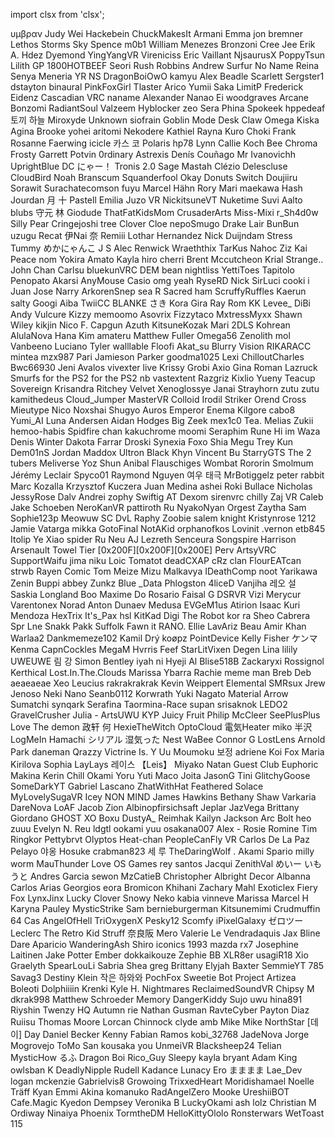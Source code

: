 ﻿import clsx from 'clsx';


<!-- Reminder that not only HTML chars have to be escaped, MDX chars also need to be (such as a space followed by an underscore). -->
<Patronelt k="0" ias="1" sp="0" >υμβραν</Patronelt> <Patronelt k="0" ias="0" sp="0" >Judy Wei</Patronelt> <Patronelt k="0" ias="1" sp="0" >Hackebein </Patronelt> <Patronelt k="0" ias="1" sp="0" >ChuckMakesIt</Patronelt> <Patronelt k="0" ias="1" sp="0" >Armani</Patronelt> 
<Patronelt k="0" ias="1" sp="0" >Emma</Patronelt> <Patronelt k="0" ias="1" sp="0" >jon bremner</Patronelt> <Patronelt k="0" ias="0" sp="0" >Lethos Storms</Patronelt> <Patronelt k="0" ias="1" sp="0" >Sky Spence</Patronelt> <Patronelt k="0" ias="0" sp="0" >m0b1</Patronelt> 
<Patronelt k="0" ias="1" sp="0" >William Menezes Bronzoni</Patronelt> <Patronelt k="0" ias="0" sp="0" >Cree Jee</Patronelt> <Patronelt k="0" ias="1" sp="0" >Erik A&#0046; Hdez</Patronelt> <Patronelt k="0" ias="1" sp="0" >Dyemond</Patronelt> <Patronelt k="0" ias="1" sp="0" >YingYangVR</Patronelt> 
<Patronelt k="0" ias="1" sp="0" >Vireniciss </Patronelt> <Patronelt k="0" ias="1" sp="0" >Eric Vaillant</Patronelt> <Patronelt k="0" ias="1" sp="0" >NjsaurusX </Patronelt> <Patronelt k="0" ias="1" sp="0" >PoppyTsun</Patronelt> <Patronelt k="0" ias="1" sp="0" >Lilith GP</Patronelt> 
<Patronelt k="0" ias="0" sp="0" >1800HOTBEEF</Patronelt> <Patronelt k="0" ias="1" sp="0" >Seori </Patronelt> <Patronelt k="0" ias="1" sp="0" >Rush Robbins</Patronelt> <Patronelt k="0" ias="1" sp="0" >Andrew</Patronelt> <Patronelt k="0" ias="1" sp="0" >Surfur</Patronelt> 
<Patronelt k="0" ias="1" sp="0" >No Name</Patronelt> <Patronelt k="0" ias="1" sp="0" >Reina</Patronelt> <Patronelt k="0" ias="1" sp="0" >Senya</Patronelt> <Patronelt k="0" ias="1" sp="0" >Meneria</Patronelt> <Patronelt k="0" ias="1" sp="0" >YR NS</Patronelt> 
<Patronelt k="0" ias="1" sp="0" >DragonBoiOwO</Patronelt> <Patronelt k="0" ias="1" sp="0" >kamyu</Patronelt> <Patronelt k="0" ias="1" sp="0" >Alex Beadle</Patronelt> <Patronelt k="0" ias="1" sp="0" >Scarlett</Patronelt> <Patronelt k="0" ias="1" sp="0" >Sergster1</Patronelt> 
<Patronelt k="0" ias="1" sp="0" >dstayton </Patronelt> <Patronelt k="0" ias="1" sp="0" >binaural</Patronelt> <Patronelt k="0" ias="1" sp="0" >PinkFoxGirl</Patronelt> <Patronelt k="0" ias="1" sp="0" >Tlaster </Patronelt> <Patronelt k="0" ias="1" sp="0" >Arico</Patronelt> 
<Patronelt k="0" ias="1" sp="0" >Yumii Saka</Patronelt> <Patronelt k="0" ias="1" sp="0" >LimitP </Patronelt> <Patronelt k="0" ias="1" sp="0" >Frederick</Patronelt> <Patronelt k="0" ias="1" sp="0" >Eidenz</Patronelt> <Patronelt k="0" ias="1" sp="0" >Cascadian</Patronelt> 
<Patronelt k="0" ias="1" sp="0" >VRC naname</Patronelt> <Patronelt k="0" ias="1" sp="0" >Alexander </Patronelt> <Patronelt k="0" ias="0" sp="0" >Nanao Ei</Patronelt> <Patronelt k="0" ias="1" sp="0" >woodgraves</Patronelt> <Patronelt k="0" ias="1" sp="0" >Arcane</Patronelt> 
<Patronelt k="0" ias="1" sp="0" >Bonzomi</Patronelt> <Patronelt k="0" ias="1" sp="0" >RadiantSoul </Patronelt> <Patronelt k="0" ias="0" sp="0" >Valzeem</Patronelt> <Patronelt k="0" ias="1" sp="0" >Hyblocker</Patronelt> <Patronelt k="0" ias="1" sp="0" >zeo </Patronelt> 
<Patronelt k="0" ias="1" sp="0" >Sera Phina</Patronelt> <Patronelt k="0" ias="1" sp="0" >Spokeek</Patronelt> <Patronelt k="0" ias="1" sp="0" >hppedeaf</Patronelt> <Patronelt k="0" ias="1" sp="0" >토끼 하늘</Patronelt> <Patronelt k="0" ias="1" sp="0" >Miroxyde </Patronelt> 
<Patronelt k="0" ias="1" sp="0" >Unknown</Patronelt> <Patronelt k="0" ias="1" sp="0" >siofrain</Patronelt> <Patronelt k="0" ias="1" sp="0" >Goblin Mode</Patronelt> <Patronelt k="0" ias="1" sp="0" >Desk Claw</Patronelt> <Patronelt k="0" ias="1" sp="0" >Omega</Patronelt> 
<Patronelt k="0" ias="1" sp="0" >Kiska Agina</Patronelt> <Patronelt k="0" ias="1" sp="0" >Brooke</Patronelt> <Patronelt k="0" ias="1" sp="0" >yohei aritomi</Patronelt> <Patronelt k="0" ias="1" sp="0" >Nekodere </Patronelt> <Patronelt k="0" ias="1" sp="0" >Kathiel Rayna</Patronelt> 
<Patronelt k="0" ias="1" sp="0" >Kuro</Patronelt> <Patronelt k="0" ias="1" sp="0" >Choki</Patronelt> <Patronelt k="0" ias="0" sp="0" >Frank</Patronelt> <Patronelt k="0" ias="1" sp="0" >Rosanne Faerwing</Patronelt> <Patronelt k="0" ias="1" sp="0" >icicle </Patronelt> 
<Patronelt k="0" ias="1" sp="0" >카스 코</Patronelt> <Patronelt k="0" ias="0" sp="0" >Polaris</Patronelt> <Patronelt k="0" ias="1" sp="0" >hp78</Patronelt> <Patronelt k="0" ias="1" sp="0" >Lynn</Patronelt> <Patronelt k="0" ias="1" sp="0" >Callie Koch</Patronelt> 
<Patronelt k="0" ias="1" sp="0" >Bee</Patronelt> <Patronelt k="0" ias="1" sp="0" >Chroma</Patronelt> <Patronelt k="0" ias="1" sp="0" >Frosty</Patronelt> <Patronelt k="0" ias="1" sp="0" >Garrett Potvin</Patronelt> <Patronelt k="0" ias="1" sp="0" >0rdinary</Patronelt> 
<Patronelt k="0" ias="1" sp="0" >Astrexis</Patronelt> <Patronelt k="0" ias="1" sp="0" >Denís Couñago</Patronelt> <Patronelt k="0" ias="1" sp="0" >Mr Ivanovichh</Patronelt> <Patronelt k="0" ias="1" sp="0" >UprightBlue </Patronelt> <Patronelt k="0" ias="1" sp="0" >DC</Patronelt> 
<Patronelt k="0" ias="1" sp="0" >にゃー！</Patronelt> <Patronelt k="0" ias="1" sp="0" >Tronis 2&#0046;0</Patronelt> <Patronelt k="0" ias="1" sp="0" >Sage Mastah</Patronelt> <Patronelt k="0" ias="1" sp="0" >Clézio Delescluse</Patronelt> <Patronelt k="0" ias="1" sp="0" >CloudBird</Patronelt> 
<Patronelt k="0" ias="1" sp="0" >Noah Branscum</Patronelt> <Patronelt k="0" ias="1" sp="0" >Squanderfool</Patronelt> <Patronelt k="0" ias="1" sp="0" >Okay Donuts</Patronelt> <Patronelt k="0" ias="1" sp="0" >Switch</Patronelt> <Patronelt k="0" ias="1" sp="0" >Doujiiru</Patronelt> 
<Patronelt k="0" ias="1" sp="0" >Sorawit Surachatecomson</Patronelt> <Patronelt k="0" ias="1" sp="0" >fuyu</Patronelt> <Patronelt k="0" ias="1" sp="0" >Marcel Hähn</Patronelt> <Patronelt k="0" ias="1" sp="0" >Rory</Patronelt> <Patronelt k="0" ias="1" sp="0" >Mari</Patronelt> 
<Patronelt k="0" ias="1" sp="0" >maekawa</Patronelt> <Patronelt k="0" ias="1" sp="0" >Hash Jourdan</Patronelt> <Patronelt k="0" ias="1" sp="0" >月 十</Patronelt> <Patronelt k="0" ias="1" sp="0" >Pastell Emilia</Patronelt> <Patronelt k="0" ias="1" sp="0" >Juzo VR</Patronelt> 
<Patronelt k="0" ias="1" sp="0" >NickitsuneVT</Patronelt> <Patronelt k="0" ias="1" sp="0" >Nuketime</Patronelt> <Patronelt k="0" ias="1" sp="0" >Suvi Aalto</Patronelt> <Patronelt k="0" ias="1" sp="0" >blubs</Patronelt> <Patronelt k="0" ias="1" sp="0" >守元 林</Patronelt> 
<Patronelt k="0" ias="1" sp="0" >Giodude </Patronelt> <Patronelt k="0" ias="1" sp="0" >ThatFatKidsMom</Patronelt> <Patronelt k="0" ias="1" sp="0" >CrusaderArts</Patronelt> <Patronelt k="0" ias="1" sp="0" >Miss&#0045;Mixi </Patronelt> <Patronelt k="0" ias="0" sp="0" >r&#0095;Sh4d0w</Patronelt> 
<Patronelt k="0" ias="1" sp="0" >Silly Pear</Patronelt> <Patronelt k="0" ias="1" sp="0" >Cringejoshi</Patronelt> <Patronelt k="0" ias="1" sp="0" >tree</Patronelt> <Patronelt k="0" ias="1" sp="0" >Clover Cloe</Patronelt> <Patronelt k="0" ias="1" sp="0" >nepoSmugo </Patronelt> 
<Patronelt k="0" ias="1" sp="0" >Drake Lair</Patronelt> <Patronelt k="0" ias="1" sp="0" >BunBun</Patronelt> <Patronelt k="0" ias="1" sp="0" >uzugu </Patronelt> <Patronelt k="0" ias="1" sp="0" >Recat</Patronelt> <Patronelt k="0" ias="1" sp="0" >伊Nai 奈</Patronelt> 
<Patronelt k="0" ias="1" sp="0" >Remiii</Patronelt> <Patronelt k="0" ias="1" sp="0" >Lothar Hernandez</Patronelt> <Patronelt k="0" ias="1" sp="0" >Nick Duijndam</Patronelt> <Patronelt k="0" ias="1" sp="0" >Stress</Patronelt> <Patronelt k="0" ias="1" sp="0" >Tummy</Patronelt> 
<Patronelt k="0" ias="1" sp="0" >めかにゃんこ</Patronelt> <Patronelt k="0" ias="1" sp="0" >J S</Patronelt> <Patronelt k="0" ias="1" sp="0" >Alec Renwick</Patronelt> <Patronelt k="0" ias="1" sp="0" >Wraeththix</Patronelt> <Patronelt k="0" ias="1" sp="0" >TarKus</Patronelt> 
<Patronelt k="0" ias="1" sp="0" >Nahoc </Patronelt> <Patronelt k="0" ias="1" sp="0" >Ziz</Patronelt> <Patronelt k="0" ias="1" sp="0" >Kai Peace</Patronelt> <Patronelt k="0" ias="1" sp="0" >nom </Patronelt> <Patronelt k="0" ias="1" sp="0" >Yokira Amato</Patronelt> 
<Patronelt k="0" ias="1" sp="0" >Kayla</Patronelt> <Patronelt k="0" ias="0" sp="0" >hiro</Patronelt> <Patronelt k="0" ias="1" sp="0" >cherri</Patronelt> <Patronelt k="0" ias="0" sp="0" >Brent Mccutcheon</Patronelt> <Patronelt k="0" ias="1" sp="0" >Krial</Patronelt> 
<Patronelt k="0" ias="1" sp="0" >Strange&#0046;&#0046;</Patronelt> <Patronelt k="0" ias="1" sp="0" >John Chan</Patronelt> <Patronelt k="0" ias="0" sp="0" >Carlsu</Patronelt> <Patronelt k="0" ias="1" sp="0" >bluekunVRC</Patronelt> <Patronelt k="0" ias="1" sp="0" >DEM bean</Patronelt> 
<Patronelt k="0" ias="1" sp="0" >nightliss</Patronelt> <Patronelt k="0" ias="1" sp="0" >YettiToes</Patronelt> <Patronelt k="0" ias="1" sp="0" >Tapitolo Penopato</Patronelt> <Patronelt k="0" ias="1" sp="0" >Akarsi</Patronelt> <Patronelt k="0" ias="1" sp="0" >AnyMouse </Patronelt> 
<Patronelt k="0" ias="1" sp="0" >Casio</Patronelt> <Patronelt k="0" ias="1" sp="0" >omg yeah</Patronelt> <Patronelt k="0" ias="1" sp="0" >RyseRD</Patronelt> <Patronelt k="0" ias="1" sp="0" >Nick </Patronelt> <Patronelt k="0" ias="0" sp="0" >SirLuci</Patronelt> 
<Patronelt k="0" ias="0" sp="0" >cooki i</Patronelt> <Patronelt k="0" ias="0" sp="0" >Juan Jose</Patronelt> <Patronelt k="0" ias="1" sp="0" >Narry</Patronelt> <Patronelt k="0" ias="1" sp="0" >ArkorenSnep</Patronelt> <Patronelt k="0" ias="1" sp="0" >sea R</Patronelt> 
<Patronelt k="0" ias="0" sp="0" >Sacred</Patronelt> <Patronelt k="0" ias="0" sp="0" >ham </Patronelt> <Patronelt k="0" ias="1" sp="0" >ScruffyRuffles</Patronelt> <Patronelt k="0" ias="1" sp="0" >Kaerun</Patronelt> <Patronelt k="0" ias="0" sp="0" >salty</Patronelt> 
<Patronelt k="0" ias="1" sp="0" >Googi</Patronelt> <Patronelt k="0" ias="1" sp="0" >Aiba</Patronelt> <Patronelt k="0" ias="1" sp="0" >TwiiCC</Patronelt> <Patronelt k="0" ias="0" sp="0" >BLANKE</Patronelt> <Patronelt k="0" ias="1" sp="0" >さき</Patronelt> 
<Patronelt k="0" ias="1" sp="0" >Kora Gira</Patronelt> <Patronelt k="0" ias="1" sp="0" >Ray Rom</Patronelt> <Patronelt k="0" ias="1" sp="0" >KK</Patronelt> <Patronelt k="0" ias="1" sp="0" >Levee&#0095;</Patronelt> <Patronelt k="0" ias="0" sp="0" >DiBi</Patronelt> 
<Patronelt k="0" ias="1" sp="0" >Andy </Patronelt> <Patronelt k="0" ias="0" sp="0" >Vulcure</Patronelt> <Patronelt k="0" ias="0" sp="0" >Kizzy </Patronelt> <Patronelt k="0" ias="0" sp="0" >memoomo</Patronelt> <Patronelt k="0" ias="1" sp="0" >Asovrix</Patronelt> 
<Patronelt k="0" ias="0" sp="0" >Fizzytaco</Patronelt> <Patronelt k="0" ias="1" sp="0" >MxtressMyxx</Patronelt> <Patronelt k="0" ias="1" sp="0" >Shawn Wiley</Patronelt> <Patronelt k="0" ias="0" sp="0" >kikjin</Patronelt> <Patronelt k="0" ias="1" sp="0" >Nico F&#0046;</Patronelt> 
<Patronelt k="0" ias="1" sp="0" >Capgun </Patronelt> <Patronelt k="0" ias="1" sp="0" >Azuth </Patronelt> <Patronelt k="0" ias="1" sp="0" >KitsuneKozak</Patronelt> <Patronelt k="0" ias="1" sp="0" >Mari</Patronelt> <Patronelt k="0" ias="1" sp="0" >2DLS </Patronelt> 
<Patronelt k="0" ias="0" sp="0" >Kohrean </Patronelt> <Patronelt k="0" ias="1" sp="0" >AlulaNova</Patronelt> <Patronelt k="0" ias="1" sp="0" >Hana Kim</Patronelt> <Patronelt k="0" ias="0" sp="0" >amateru</Patronelt> <Patronelt k="0" ias="1" sp="0" >Matthew Fuller</Patronelt> 
<Patronelt k="0" ias="1" sp="0" >Omega56 </Patronelt> <Patronelt k="0" ias="0" sp="0" >Zenolith</Patronelt> <Patronelt k="0" ias="1" sp="0" >mol </Patronelt> <Patronelt k="0" ias="1" sp="0" >Vanbeeno</Patronelt> <Patronelt k="0" ias="1" sp="0" >Luciano Tyler</Patronelt> 
<Patronelt k="0" ias="0" sp="0" >walllable </Patronelt> <Patronelt k="0" ias="1" sp="0" >Floofi</Patronelt> <Patronelt k="0" ias="1" sp="0" >Akat&#0095;su</Patronelt> <Patronelt k="0" ias="0" sp="0" >Blurry Vision</Patronelt> <Patronelt k="0" ias="1" sp="0" >RIKARACC</Patronelt> 
<Patronelt k="0" ias="0" sp="0" >mintea</Patronelt> <Patronelt k="0" ias="1" sp="0" >mzx987</Patronelt> <Patronelt k="0" ias="1" sp="0" >Pari</Patronelt> <Patronelt k="0" ias="1" sp="0" >Jamieson Parker</Patronelt> <Patronelt k="0" ias="0" sp="0" >goodma1025</Patronelt> 
<Patronelt k="0" ias="0" sp="0" >Lexi</Patronelt> <Patronelt k="0" ias="1" sp="0" >ChilloutCharles</Patronelt> <Patronelt k="0" ias="0" sp="0" >Bwc66930 </Patronelt> <Patronelt k="0" ias="1" sp="0" >Jeni Avalos</Patronelt> <Patronelt k="0" ias="1" sp="0" >vivexter live</Patronelt> 
<Patronelt k="0" ias="1" sp="0" >Krissy</Patronelt> <Patronelt k="0" ias="1" sp="0" >Grobi</Patronelt> <Patronelt k="0" ias="1" sp="0" >Axio</Patronelt> <Patronelt k="0" ias="1" sp="0" >Gina Roman</Patronelt> <Patronelt k="0" ias="1" sp="0" >Lazruck</Patronelt> 
<Patronelt k="0" ias="1" sp="0" >Smurfs for the PS2 for the PS2</Patronelt> <Patronelt k="0" ias="1" sp="0" >nb</Patronelt> <Patronelt k="0" ias="1" sp="0" >vastextent</Patronelt> <Patronelt k="0" ias="1" sp="0" >Razgriz</Patronelt> <Patronelt k="0" ias="1" sp="0" >Kixlio Yueny</Patronelt> 
<Patronelt k="0" ias="0" sp="0" >Teacup Sovereign</Patronelt> <Patronelt k="0" ias="1" sp="0" >Krisandra Ritchey</Patronelt> <Patronelt k="0" ias="1" sp="0" >Velvet</Patronelt> <Patronelt k="0" ias="1" sp="0" >Xenoglossye</Patronelt> <Patronelt k="0" ias="0" sp="0" >Janai Strayhorn</Patronelt> 
<Patronelt k="0" ias="1" sp="0" >zutu zutu</Patronelt> <Patronelt k="0" ias="1" sp="0" >kamithedeus</Patronelt> <Patronelt k="0" ias="1" sp="0" >Cloud&#0095;Jumper</Patronelt> <Patronelt k="0" ias="0" sp="0" >MasterVR</Patronelt> <Patronelt k="0" ias="1" sp="0" >Colloid</Patronelt> 
<Patronelt k="0" ias="1" sp="0" >Irodil Striker</Patronelt> <Patronelt k="0" ias="1" sp="0" >Orend Cross</Patronelt> <Patronelt k="0" ias="1" sp="0" >Mieutype Nico</Patronelt> <Patronelt k="0" ias="1" sp="0" >Noxshai</Patronelt> <Patronelt k="0" ias="0" sp="0" >Shugyo</Patronelt> 
<Patronelt k="0" ias="0" sp="0" >Auros </Patronelt> <Patronelt k="0" ias="0" sp="0" >Emperor Enema</Patronelt> <Patronelt k="0" ias="1" sp="0" >Kilgore</Patronelt> <Patronelt k="0" ias="1" sp="0" >cabo8</Patronelt> <Patronelt k="0" ias="1" sp="0" >Yumi&#0095;AI</Patronelt> 
<Patronelt k="0" ias="0" sp="0" >Luna Andersen</Patronelt> <Patronelt k="0" ias="1" sp="0" >Aidan Hodges</Patronelt> <Patronelt k="0" ias="0" sp="0" >Big Zeek</Patronelt> <Patronelt k="0" ias="1" sp="0" >mex1c0</Patronelt> <Patronelt k="0" ias="1" sp="0" >Tea&#0046;</Patronelt> 
<Patronelt k="0" ias="1" sp="0" >Melias</Patronelt> <Patronelt k="0" ias="1" sp="0" >Zukii</Patronelt> <Patronelt k="0" ias="0" sp="0" >hemoo&#0045;habis</Patronelt> <Patronelt k="0" ias="1" sp="0" >Spidfire chan</Patronelt> <Patronelt k="0" ias="1" sp="0" >kakuchrome </Patronelt> 
<Patronelt k="0" ias="1" sp="0" >moomi</Patronelt> <Patronelt k="0" ias="1" sp="0" >Seraphim Rune</Patronelt> <Patronelt k="0" ias="1" sp="0" >Hi im Waza</Patronelt> <Patronelt k="0" ias="0" sp="0" >Denis Winter</Patronelt> <Patronelt k="0" ias="1" sp="0" >Dakota Farrar</Patronelt> 
<Patronelt k="0" ias="0" sp="0" >Droski</Patronelt> <Patronelt k="0" ias="1" sp="0" >Synexia Foxo</Patronelt> <Patronelt k="0" ias="0" sp="0" >Shia</Patronelt> <Patronelt k="0" ias="1" sp="0" >Megu</Patronelt> <Patronelt k="0" ias="0" sp="0" >Trey Kun</Patronelt> 
<Patronelt k="0" ias="0" sp="0" >Dem01nS</Patronelt> <Patronelt k="0" ias="1" sp="0" >Jordan Maddox</Patronelt> <Patronelt k="0" ias="0" sp="0" >Ultron Black</Patronelt> <Patronelt k="0" ias="1" sp="0" >Khyn</Patronelt> <Patronelt k="0" ias="1" sp="0" >Vincent Bu</Patronelt> 
<Patronelt k="0" ias="1" sp="0" >StarryGTS</Patronelt> <Patronelt k="0" ias="1" sp="0" >The 2 tubers</Patronelt> <Patronelt k="0" ias="0" sp="0" >Meliverse</Patronelt> <Patronelt k="0" ias="1" sp="0" >Yoz Shun</Patronelt> <Patronelt k="0" ias="0" sp="0" >Anibal</Patronelt> 
<Patronelt k="0" ias="0" sp="0" >Flauschiges Wombat</Patronelt> <Patronelt k="0" ias="0" sp="0" >Rororin</Patronelt> <Patronelt k="0" ias="1" sp="0" >Smolmum</Patronelt> <Patronelt k="0" ias="1" sp="0" >Jérémy Leclair</Patronelt> <Patronelt k="0" ias="0" sp="0" >Spyco01</Patronelt> 
<Patronelt k="0" ias="1" sp="0" >Raymond Nguyen</Patronelt> <Patronelt k="0" ias="1" sp="0" >여우 태극</Patronelt> <Patronelt k="0" ias="0" sp="0" >MrBotiggelz</Patronelt> <Patronelt k="0" ias="1" sp="0" >peter rabbit</Patronelt> <Patronelt k="0" ias="1" sp="0" >Marc Kozalla</Patronelt> 
<Patronelt k="0" ias="1" sp="0" >Krzysztof Kuczera</Patronelt> <Patronelt k="0" ias="1" sp="0" >Juan Medina</Patronelt> <Patronelt k="0" ias="0" sp="0" >ashei</Patronelt> <Patronelt k="0" ias="1" sp="0" >Roki</Patronelt> <Patronelt k="0" ias="1" sp="0" >Bullace </Patronelt> 
<Patronelt k="0" ias="0" sp="0" >Nicholas</Patronelt> <Patronelt k="0" ias="0" sp="0" >JessyRose</Patronelt> <Patronelt k="0" ias="1" sp="0" >Dalv Andrei</Patronelt> <Patronelt k="0" ias="0" sp="0" >zophy</Patronelt> <Patronelt k="0" ias="0" sp="0" >Swiftig AT</Patronelt> 
<Patronelt k="0" ias="1" sp="0" >Dexom </Patronelt> <Patronelt k="0" ias="0" sp="0" >sirenvrc</Patronelt> <Patronelt k="0" ias="0" sp="0" >chilly</Patronelt> <Patronelt k="0" ias="1" sp="0" >Zaj VR</Patronelt> <Patronelt k="0" ias="0" sp="0" >Caleb </Patronelt> 
<Patronelt k="0" ias="1" sp="0" >Jake Schoeben</Patronelt> <Patronelt k="0" ias="0" sp="0" >NeroKanVR </Patronelt> <Patronelt k="0" ias="1" sp="0" >pattiroth</Patronelt> <Patronelt k="0" ias="0" sp="0" >Ru</Patronelt> <Patronelt k="0" ias="0" sp="0" >NyakoNyan</Patronelt> 
<Patronelt k="0" ias="0" sp="0" >Orgest</Patronelt> <Patronelt k="0" ias="0" sp="0" >Zaytha</Patronelt> <Patronelt k="0" ias="1" sp="0" >Sam </Patronelt> <Patronelt k="0" ias="0" sp="0" >Sophie123p</Patronelt> <Patronelt k="0" ias="1" sp="0" >Meowuw SC</Patronelt> 
<Patronelt k="0" ias="1" sp="0" >DvL Raphy</Patronelt> <Patronelt k="0" ias="0" sp="0" >Zoobie</Patronelt> <Patronelt k="0" ias="1" sp="0" >salem knight</Patronelt> <Patronelt k="0" ias="1" sp="0" >Kristynrose 1212</Patronelt> <Patronelt k="0" ias="1" sp="0" >Jamie Vatarga</Patronelt> 
<Patronelt k="0" ias="1" sp="0" >mikka </Patronelt> <Patronelt k="0" ias="1" sp="0" >GotoFinal</Patronelt> <Patronelt k="0" ias="0" sp="0" >NotAKid </Patronelt> <Patronelt k="0" ias="1" sp="0" >orphanofkos</Patronelt> <Patronelt k="0" ias="0" sp="0" >Lovinit &#0046;vernon</Patronelt> 
<Patronelt k="0" ias="1" sp="0" >etb845 </Patronelt> <Patronelt k="0" ias="1" sp="0" >Itolip</Patronelt> <Patronelt k="0" ias="1" sp="0" >Ye Xiao</Patronelt> <Patronelt k="0" ias="1" sp="0" >spider</Patronelt> <Patronelt k="0" ias="1" sp="0" >Ru Neu</Patronelt> 
<Patronelt k="0" ias="1" sp="0" >AJ</Patronelt> <Patronelt k="0" ias="1" sp="0" >Lezreth Senceura</Patronelt> <Patronelt k="0" ias="1" sp="0" >Songspire</Patronelt> <Patronelt k="0" ias="1" sp="0" >Harrison Arsenault</Patronelt> <Patronelt k="0" ias="1" sp="0" >Towel Tier</Patronelt> 
<Patronelt k="0" ias="1" sp="0" >&#0091;0x200F&#0093;&#0091;0x200F&#0093;&#0091;0x200E&#0093;</Patronelt> <Patronelt k="0" ias="0" sp="0" >Perv</Patronelt> <Patronelt k="0" ias="1" sp="0" >ArtsyVRC</Patronelt> <Patronelt k="0" ias="1" sp="0" >SupportWaifu</Patronelt> <Patronelt k="0" ias="1" sp="0" >jima niku</Patronelt> 
<Patronelt k="0" ias="0" sp="0" >Loic Tomatot</Patronelt> <Patronelt k="0" ias="1" sp="0" >deadCXAP</Patronelt> <Patronelt k="0" ias="1" sp="0" >cRz clan</Patronelt> <Patronelt k="0" ias="0" sp="0" >FlourEATcan </Patronelt> <Patronelt k="0" ias="1" sp="0" >strwb</Patronelt> 
<Patronelt k="0" ias="1" sp="0" >Rayen </Patronelt> <Patronelt k="0" ias="1" sp="0" >Comic Tom</Patronelt> <Patronelt k="0" ias="1" sp="0" >Meize</Patronelt> <Patronelt k="0" ias="0" sp="0" >Mizu Malkavya</Patronelt> <Patronelt k="0" ias="0" sp="0" >IDeathComp</Patronelt> 
<Patronelt k="0" ias="1" sp="0" >noot</Patronelt> <Patronelt k="0" ias="1" sp="0" >Yarikawa Zenin</Patronelt> <Patronelt k="0" ias="0" sp="0" >Buppi</Patronelt> <Patronelt k="0" ias="0" sp="0" >abbey</Patronelt> <Patronelt k="0" ias="0" sp="0" >Zunkz</Patronelt> 
<Patronelt k="0" ias="0" sp="0" >Blue &#0095;Data</Patronelt> <Patronelt k="0" ias="1" sp="0" >Phlogston</Patronelt> <Patronelt k="0" ias="0" sp="0" >4liceD</Patronelt> <Patronelt k="0" ias="1" sp="0" >Vanjiha</Patronelt> <Patronelt k="0" ias="0" sp="0" >레오 설</Patronelt> 
<Patronelt k="0" ias="0" sp="0" >Saskia Longland</Patronelt> <Patronelt k="0" ias="0" sp="0" >Boo</Patronelt> <Patronelt k="0" ias="1" sp="0" >Maxime Do Rosario</Patronelt> <Patronelt k="0" ias="1" sp="0" >Faisal G</Patronelt> <Patronelt k="0" ias="1" sp="0" >DSRVR</Patronelt> 
<Patronelt k="0" ias="1" sp="0" >Vizi</Patronelt> <Patronelt k="0" ias="0" sp="0" >Merycur</Patronelt> <Patronelt k="0" ias="1" sp="0" >Varentonex</Patronelt> <Patronelt k="0" ias="1" sp="0" >Norad </Patronelt> <Patronelt k="0" ias="1" sp="0" >Anton Dunaev</Patronelt> 
<Patronelt k="0" ias="0" sp="0" >Medusa</Patronelt> <Patronelt k="0" ias="0" sp="0" >EVGeM1us</Patronelt> <Patronelt k="0" ias="0" sp="0" >Atirion </Patronelt> <Patronelt k="0" ias="1" sp="0" >Isaac Kuri Mendoza</Patronelt> <Patronelt k="0" ias="0" sp="0" >HexTrix </Patronelt> 
<Patronelt k="0" ias="1" sp="0" >It&#0039;s&#0095;Pax</Patronelt> <Patronelt k="0" ias="1" sp="0" >hsl </Patronelt> <Patronelt k="0" ias="0" sp="0" >KitKad</Patronelt> <Patronelt k="0" ias="0" sp="0" >Digi The Robot</Patronelt> <Patronelt k="0" ias="1" sp="0" >kor ra</Patronelt> 
<Patronelt k="0" ias="1" sp="0" >Sheo Cabrera</Patronelt> <Patronelt k="0" ias="1" sp="0" >Spr Lne</Patronelt> <Patronelt k="0" ias="1" sp="0" >Snakk Pakk</Patronelt> <Patronelt k="0" ias="1" sp="0" >Suffolk</Patronelt> <Patronelt k="0" ias="1" sp="0" >Fawn it</Patronelt> 
<Patronelt k="0" ias="1" sp="0" >RANO&#0046;</Patronelt> <Patronelt k="0" ias="1" sp="0" >Ellie</Patronelt> <Patronelt k="0" ias="1" sp="0" >LavAriz</Patronelt> <Patronelt k="0" ias="1" sp="0" >Beau</Patronelt> <Patronelt k="0" ias="1" sp="0" >Amir Khan</Patronelt> 
<Patronelt k="0" ias="1" sp="0" >Warlaa2</Patronelt> <Patronelt k="0" ias="1" sp="0" >Dankmemeze102 Kamil</Patronelt> <Patronelt k="0" ias="1" sp="0" >Drý koøpz</Patronelt> <Patronelt k="0" ias="1" sp="0" >PointDevice</Patronelt> <Patronelt k="0" ias="1" sp="0" >Kelly Fisher</Patronelt> 
<Patronelt k="0" ias="1" sp="0" >ケンマ Kenma</Patronelt> <Patronelt k="0" ias="1" sp="0" >CapnCockles</Patronelt> <Patronelt k="0" ias="1" sp="0" >MegaM</Patronelt> <Patronelt k="0" ias="1" sp="0" >Hvrris</Patronelt> <Patronelt k="0" ias="1" sp="0" >Feef</Patronelt> 
<Patronelt k="0" ias="1" sp="0" >StarLitVixen</Patronelt> <Patronelt k="0" ias="1" sp="0" >Degen</Patronelt> <Patronelt k="0" ias="1" sp="0" >Lina</Patronelt> <Patronelt k="0" ias="1" sp="0" >lilily UWEUWE</Patronelt> <Patronelt k="0" ias="1" sp="0" >림 강</Patronelt> 
<Patronelt k="0" ias="1" sp="0" >Simon Bentley</Patronelt> <Patronelt k="0" ias="1" sp="0" >iyah ni</Patronelt> <Patronelt k="0" ias="1" sp="0" >Hyeji Al</Patronelt> <Patronelt k="0" ias="1" sp="0" >Blise518B</Patronelt> <Patronelt k="0" ias="1" sp="0" >Zackaryxi Rossignol</Patronelt> 
<Patronelt k="0" ias="1" sp="0" >Kerthical</Patronelt> <Patronelt k="0" ias="1" sp="0" >Lost&#0046;In&#0046;The&#0046;Clouds</Patronelt> <Patronelt k="0" ias="1" sp="0" >Marissa Ybarra</Patronelt> <Patronelt k="0" ias="1" sp="0" >Rachie</Patronelt> <Patronelt k="0" ias="1" sp="0" >meme man</Patronelt> 
<Patronelt k="0" ias="1" sp="0" >Breb Deb</Patronelt> <Patronelt k="0" ias="1" sp="0" >aeaeaeae</Patronelt> <Patronelt k="0" ias="1" sp="0" >Xeo</Patronelt> <Patronelt k="0" ias="1" sp="0" >Leucius </Patronelt> <Patronelt k="0" ias="1" sp="0" >rakrakrakrak</Patronelt> 
<Patronelt k="0" ias="1" sp="0" >Kevin Weippert</Patronelt> <Patronelt k="0" ias="1" sp="0" >Elemental</Patronelt> <Patronelt k="0" ias="1" sp="0" >SMRsux Jrew</Patronelt> <Patronelt k="0" ias="1" sp="0" >Jenoso</Patronelt> <Patronelt k="0" ias="1" sp="0" >Neki Nano</Patronelt> 
<Patronelt k="0" ias="1" sp="0" >Seanb0112</Patronelt> <Patronelt k="0" ias="1" sp="0" >Korwrath</Patronelt> <Patronelt k="0" ias="1" sp="0" >Yuki Nagato</Patronelt> <Patronelt k="0" ias="1" sp="0" >Material Arrow</Patronelt> <Patronelt k="0" ias="1" sp="0" >Sumatchi</Patronelt> 
<Patronelt k="0" ias="1" sp="0" >synqark </Patronelt> <Patronelt k="0" ias="1" sp="0" >Serafina Taormina&#0045;Race</Patronelt> <Patronelt k="0" ias="1" sp="0" >supan srisaknok</Patronelt> <Patronelt k="0" ias="1" sp="0" >LEDO2 </Patronelt> <Patronelt k="0" ias="1" sp="0" >GravelCrusher</Patronelt> 
<Patronelt k="0" ias="1" sp="0" >Julia &#0045;</Patronelt> <Patronelt k="0" ias="1" sp="0" >ArtsUWU</Patronelt> <Patronelt k="0" ias="1" sp="0" >KYP</Patronelt> <Patronelt k="0" ias="1" sp="0" >Juicy Fruit</Patronelt> <Patronelt k="0" ias="1" sp="0" >Philip McCleer</Patronelt> 
<Patronelt k="0" ias="1" sp="0" >SeePlusPlus</Patronelt> <Patronelt k="0" ias="1" sp="0" >Love The demon</Patronelt> <Patronelt k="0" ias="1" sp="0" >政轩 何</Patronelt> <Patronelt k="0" ias="1" sp="0" >HexieTheWitch</Patronelt> <Patronelt k="0" ias="1" sp="0" >OptoCloud</Patronelt> 
<Patronelt k="0" ias="1" sp="0" >電気Heater </Patronelt> <Patronelt k="0" ias="1" sp="0" >miko 半沢</Patronelt> <Patronelt k="0" ias="1" sp="0" >LogMeIn Hamachi</Patronelt> <Patronelt k="0" ias="1" sp="0" >シリアル 湿気った</Patronelt> <Patronelt k="0" ias="1" sp="0" >Nest</Patronelt> 
<Patronelt k="0" ias="1" sp="0" >WaBee</Patronelt> <Patronelt k="0" ias="1" sp="0" >Connor G</Patronelt> <Patronelt k="0" ias="1" sp="0" >LostLens</Patronelt> <Patronelt k="0" ias="1" sp="0" >Arnold Park</Patronelt> <Patronelt k="0" ias="1" sp="0" >daneman</Patronelt> 
<Patronelt k="0" ias="1" sp="0" >Qrazzy</Patronelt> <Patronelt k="0" ias="1" sp="0" >Victrine </Patronelt> <Patronelt k="0" ias="1" sp="0" >Is&#0046;</Patronelt> <Patronelt k="0" ias="1" sp="0" >Y Uu</Patronelt> <Patronelt k="0" ias="1" sp="0" >Moumoku </Patronelt> 
<Patronelt k="0" ias="1" sp="0" >보정</Patronelt> <Patronelt k="0" ias="1" sp="0" >adriene </Patronelt> <Patronelt k="0" ias="1" sp="0" >Koi Fox</Patronelt> <Patronelt k="0" ias="1" sp="0" >Maria Kirilova</Patronelt> <Patronelt k="0" ias="1" sp="0" >Sophia</Patronelt> 
<Patronelt k="0" ias="1" sp="0" >LayLays </Patronelt> <Patronelt k="0" ias="1" sp="0" >레이스 【Leis】</Patronelt> <Patronelt k="0" ias="1" sp="0" >Miyako</Patronelt> <Patronelt k="0" ias="1" sp="0" >Natan Guest</Patronelt> <Patronelt k="0" ias="1" sp="0" >Club Euphoric</Patronelt> 
<Patronelt k="0" ias="0" sp="0" >Makina</Patronelt> <Patronelt k="0" ias="0" sp="0" >Kerin </Patronelt> <Patronelt k="0" ias="0" sp="0" >Chill</Patronelt> <Patronelt k="0" ias="0" sp="0" >Okami Yoru</Patronelt> <Patronelt k="0" ias="0" sp="0" >Yuti Maco</Patronelt> 
<Patronelt k="0" ias="0" sp="0" >Joita </Patronelt> <Patronelt k="0" ias="0" sp="0" >JasonG</Patronelt> <Patronelt k="0" ias="0" sp="0" >Tini</Patronelt> <Patronelt k="0" ias="0" sp="0" >GlitchyGoose</Patronelt> <Patronelt k="0" ias="0" sp="0" >SomeDarkYT</Patronelt> 
<Patronelt k="0" ias="0" sp="0" >Gabriel Lascano</Patronelt> <Patronelt k="0" ias="0" sp="0" >ZhatWithHat</Patronelt> <Patronelt k="0" ias="0" sp="0" >Feathered Solace</Patronelt> <Patronelt k="0" ias="0" sp="0" >MyLovelySugaVR</Patronelt> <Patronelt k="0" ias="0" sp="0" >Icey</Patronelt> 
<Patronelt k="0" ias="0" sp="0" >NON MIND</Patronelt> <Patronelt k="0" ias="0" sp="0" >James Hawkins</Patronelt> <Patronelt k="0" ias="0" sp="0" >Bethany Shaw</Patronelt> <Patronelt k="0" ias="0" sp="0" >Varkaria</Patronelt> <Patronelt k="0" ias="0" sp="0" >DareNova</Patronelt> 
<Patronelt k="0" ias="0" sp="0" >LoAF</Patronelt> <Patronelt k="0" ias="0" sp="0" >Jacob Zion</Patronelt> <Patronelt k="0" ias="0" sp="0" >Albinopfirsichsaft</Patronelt> <Patronelt k="0" ias="0" sp="0" >Jeplar</Patronelt> <Patronelt k="0" ias="0" sp="0" >JazVega</Patronelt> 
<Patronelt k="0" ias="0" sp="0" >Brittany Giordano</Patronelt> <Patronelt k="0" ias="0" sp="0" >GHOST XO</Patronelt> <Patronelt k="0" ias="0" sp="0" >Boxu</Patronelt> <Patronelt k="0" ias="0" sp="0" >DustyA&#0095;</Patronelt> <Patronelt k="0" ias="0" sp="0" >Reimhak</Patronelt> 
<Patronelt k="0" ias="0" sp="0" >Kailyn Jackson</Patronelt> <Patronelt k="0" ias="0" sp="0" >Arc Bolt</Patronelt> <Patronelt k="0" ias="0" sp="0" >heo zuuu</Patronelt> <Patronelt k="0" ias="0" sp="0" >Evelyn N&#0046;</Patronelt> <Patronelt k="0" ias="0" sp="0" >Reu</Patronelt> 
<Patronelt k="0" ias="0" sp="0" >ldgtl</Patronelt> <Patronelt k="0" ias="0" sp="0" >ookami yuu</Patronelt> <Patronelt k="0" ias="0" sp="0" >osakana007</Patronelt> <Patronelt k="0" ias="0" sp="0" >Alex &#0045;</Patronelt> <Patronelt k="0" ias="0" sp="0" >Rosie Romine</Patronelt> 
<Patronelt k="0" ias="0" sp="0" >Tim Ringkor</Patronelt> <Patronelt k="0" ias="0" sp="0" >Pettybrvt</Patronelt> <Patronelt k="0" ias="0" sp="0" >Olyptos</Patronelt> <Patronelt k="0" ias="0" sp="0" >Heat&#0045;chan </Patronelt> <Patronelt k="0" ias="0" sp="0" >PeopleCanFly VR</Patronelt> 
<Patronelt k="0" ias="0" sp="0" >Carlos De La Paz Pelayo</Patronelt> <Patronelt k="0" ias="0" sp="0" >야옹</Patronelt> <Patronelt k="0" ias="0" sp="0" >Hosuke</Patronelt> <Patronelt k="0" ias="0" sp="0" >crabman823</Patronelt> <Patronelt k="0" ias="0" sp="0" >세 루</Patronelt> 
<Patronelt k="0" ias="0" sp="0" >TheDaringWolf &#0046;</Patronelt> <Patronelt k="0" ias="0" sp="0" >Akami</Patronelt> <Patronelt k="0" ias="0" sp="0" >Spario </Patronelt> <Patronelt k="0" ias="0" sp="0" >milly worm</Patronelt> <Patronelt k="0" ias="0" sp="0" >MauThunder </Patronelt> 
<Patronelt k="0" ias="0" sp="0" >Love OS Games</Patronelt> <Patronelt k="0" ias="0" sp="0" >rey santos</Patronelt> <Patronelt k="0" ias="0" sp="0" >Jacqui </Patronelt> <Patronelt k="0" ias="0" sp="0" >ZenithVal</Patronelt> <Patronelt k="0" ias="0" sp="0" >めいー いもうと</Patronelt> 
<Patronelt k="0" ias="0" sp="0" >Andres Garcia</Patronelt> <Patronelt k="0" ias="0" sp="0" >sewon</Patronelt> <Patronelt k="0" ias="0" sp="0" >MzCatieB</Patronelt> <Patronelt k="0" ias="0" sp="0" >Christopher Albright</Patronelt> <Patronelt k="0" ias="0" sp="0" >Decor</Patronelt> 
<Patronelt k="0" ias="0" sp="0" >Albanna</Patronelt> <Patronelt k="0" ias="0" sp="0" >Carlos Arias</Patronelt> <Patronelt k="0" ias="0" sp="0" >Georgios</Patronelt> <Patronelt k="0" ias="0" sp="0" >eora</Patronelt> <Patronelt k="0" ias="0" sp="0" >Bromicon </Patronelt> 
<Patronelt k="0" ias="0" sp="0" >Khihani</Patronelt> <Patronelt k="0" ias="0" sp="0" >Zachary Mahl</Patronelt> <Patronelt k="0" ias="0" sp="0" >Exoticlex</Patronelt> <Patronelt k="0" ias="0" sp="0" >Fiery Fox</Patronelt> <Patronelt k="0" ias="0" sp="0" >LynxJinx</Patronelt> 
<Patronelt k="0" ias="0" sp="0" >Lucky Clover</Patronelt> <Patronelt k="0" ias="0" sp="0" >Snowy Neko</Patronelt> <Patronelt k="0" ias="0" sp="0" >kabia vinneve</Patronelt> <Patronelt k="0" ias="0" sp="0" >Marissa </Patronelt> <Patronelt k="0" ias="0" sp="0" >Marcel H</Patronelt> 
<Patronelt k="0" ias="0" sp="0" >Karyna Pauley</Patronelt> <Patronelt k="0" ias="0" sp="0" >MysticStrike </Patronelt> <Patronelt k="0" ias="0" sp="0" >Sam</Patronelt> <Patronelt k="0" ias="0" sp="0" >bernieburgerman</Patronelt> <Patronelt k="0" ias="0" sp="0" >Kitsunemimi</Patronelt> 
<Patronelt k="0" ias="0" sp="0" >Crudmuffin 64</Patronelt> <Patronelt k="0" ias="0" sp="0" >Cas</Patronelt> <Patronelt k="0" ias="0" sp="0" >AngelOfHell</Patronelt> <Patronelt k="0" ias="0" sp="0" >TriOxygenX</Patronelt> <Patronelt k="0" ias="0" sp="0" >Pesky12</Patronelt> 
<Patronelt k="0" ias="0" sp="0" >Scomfy</Patronelt> <Patronelt k="0" ias="0" sp="0" >iPixelGalaxy</Patronelt> <Patronelt k="0" ias="0" sp="0" >ゼロツー Leclerc</Patronelt> <Patronelt k="0" ias="0" sp="0" >The Retro Kid</Patronelt> <Patronelt k="0" ias="0" sp="0" >Struff</Patronelt> 
<Patronelt k="0" ias="0" sp="0" >奈良阪</Patronelt> <Patronelt k="0" ias="0" sp="0" >Mero</Patronelt> <Patronelt k="0" ias="0" sp="0" >Valerie Le</Patronelt> <Patronelt k="0" ias="0" sp="0" >Vendradaquis</Patronelt> <Patronelt k="0" ias="0" sp="0" >Jax Bline</Patronelt> 
<Patronelt k="0" ias="0" sp="0" >Dare Aparicio</Patronelt> <Patronelt k="0" ias="0" sp="0" >WanderingAsh</Patronelt> <Patronelt k="0" ias="0" sp="0" >Shiro</Patronelt> <Patronelt k="0" ias="0" sp="0" >iconics</Patronelt> <Patronelt k="0" ias="0" sp="0" >1993 mazda rx7</Patronelt> 
<Patronelt k="0" ias="0" sp="0" >Josephine Laitinen</Patronelt> <Patronelt k="0" ias="0" sp="0" >Jake Potter</Patronelt> <Patronelt k="0" ias="0" sp="0" >Ember</Patronelt> <Patronelt k="0" ias="0" sp="0" >dokkaikouze</Patronelt> <Patronelt k="0" ias="0" sp="0" >Zephie BB</Patronelt> 
<Patronelt k="0" ias="0" sp="0" >XLR8er</Patronelt> <Patronelt k="0" ias="0" sp="0" >usagiR18 </Patronelt> <Patronelt k="0" ias="0" sp="0" >Xio</Patronelt> <Patronelt k="0" ias="0" sp="0" >Graelyth</Patronelt> <Patronelt k="0" ias="0" sp="0" >SpearLouLi</Patronelt> 
<Patronelt k="0" ias="0" sp="0" >Sabria Shea</Patronelt> <Patronelt k="0" ias="0" sp="0" >greg</Patronelt> <Patronelt k="0" ias="0" sp="0" >Brittany </Patronelt> <Patronelt k="0" ias="0" sp="0" >Elyjah Baxter</Patronelt> <Patronelt k="0" ias="0" sp="0" >SemmieYT 785</Patronelt> 
<Patronelt k="0" ias="0" sp="0" >Savag3</Patronelt> <Patronelt k="0" ias="0" sp="0" >Destiny Klein</Patronelt> <Patronelt k="0" ias="0" sp="0" >작은 하와와</Patronelt> <Patronelt k="0" ias="0" sp="0" >PochFox </Patronelt> <Patronelt k="0" ias="0" sp="0" >Sweetie Bot Project</Patronelt> 
<Patronelt k="0" ias="0" sp="0" >Artizea Boleoti</Patronelt> <Patronelt k="0" ias="0" sp="0" >Dolphiiiin</Patronelt> <Patronelt k="0" ias="0" sp="0" >Krenki</Patronelt> <Patronelt k="0" ias="0" sp="0" >Kyle H&#0046;</Patronelt> <Patronelt k="0" ias="0" sp="0" >Nightmares</Patronelt> 
<Patronelt k="0" ias="0" sp="0" >ReclaimedSoundVR</Patronelt> <Patronelt k="0" ias="0" sp="0" >Chipsy</Patronelt> <Patronelt k="0" ias="0" sp="0" >M</Patronelt> <Patronelt k="0" ias="0" sp="0" >dkrak998 </Patronelt> <Patronelt k="0" ias="0" sp="0" >Matthew Schroeder</Patronelt> 
<Patronelt k="0" ias="0" sp="0" >Memory </Patronelt> <Patronelt k="0" ias="0" sp="0" >DangerKiddy</Patronelt> <Patronelt k="0" ias="0" sp="0" >Sujo uwu</Patronelt> <Patronelt k="0" ias="0" sp="0" >hina891</Patronelt> <Patronelt k="0" ias="0" sp="0" >Riyshin</Patronelt> 
<Patronelt k="0" ias="0" sp="0" >Twenzy HQ</Patronelt> <Patronelt k="0" ias="0" sp="0" >Autumn</Patronelt> <Patronelt k="0" ias="0" sp="0" >rie </Patronelt> <Patronelt k="0" ias="0" sp="0" >Nathan Gusman</Patronelt> <Patronelt k="0" ias="0" sp="0" >RavteCyber</Patronelt> 
<Patronelt k="0" ias="0" sp="0" >Payton Diaz</Patronelt> <Patronelt k="0" ias="0" sp="0" >Ruiisu</Patronelt> <Patronelt k="0" ias="0" sp="0" >Thomas Moore</Patronelt> <Patronelt k="0" ias="0" sp="0" >Lorcan Chinnock</Patronelt> <Patronelt k="0" ias="0" sp="0" >clyde amb</Patronelt> 
<Patronelt k="0" ias="0" sp="0" >Mike Mike</Patronelt> <Patronelt k="0" ias="0" sp="0" >NorthStar</Patronelt> <Patronelt k="0" ias="0" sp="0" >&#0091;데이&#0093; Day</Patronelt> <Patronelt k="0" ias="0" sp="0" >Daniel Becker</Patronelt> <Patronelt k="0" ias="0" sp="0" >Kenny </Patronelt> 
<Patronelt k="0" ias="0" sp="0" >Fabian Ramos</Patronelt> <Patronelt k="0" ias="0" sp="0" >kobi&#0095;32768</Patronelt> <Patronelt k="0" ias="0" sp="0" >JadeNova</Patronelt> <Patronelt k="0" ias="0" sp="0" >Jorge Mogrovejo</Patronelt> <Patronelt k="0" ias="0" sp="0" >ToMo San</Patronelt> 
<Patronelt k="0" ias="0" sp="0" >kousaka you</Patronelt> <Patronelt k="0" ias="0" sp="0" >UnmeiVR</Patronelt> <Patronelt k="0" ias="0" sp="0" >Blacksheep24 </Patronelt> <Patronelt k="0" ias="0" sp="0" >Telian </Patronelt> <Patronelt k="0" ias="0" sp="0" >MysticHow</Patronelt> 
<Patronelt k="0" ias="0" sp="0" >るふ</Patronelt> <Patronelt k="0" ias="0" sp="0" >Dragon Boi</Patronelt> <Patronelt k="0" ias="0" sp="0" >Rico&#0095;Guy</Patronelt> <Patronelt k="0" ias="0" sp="0" >Sleepy</Patronelt> <Patronelt k="0" ias="0" sp="0" >kayla bryant</Patronelt> 
<Patronelt k="0" ias="0" sp="0" >Adam King</Patronelt> <Patronelt k="0" ias="0" sp="0" >owlsban K</Patronelt> <Patronelt k="0" ias="0" sp="0" >DeadlyNipple</Patronelt> <Patronelt k="0" ias="0" sp="0" >Rudell </Patronelt> <Patronelt k="0" ias="0" sp="0" >Kadance Lunacy</Patronelt> 
<Patronelt k="0" ias="0" sp="0" >Ero</Patronelt> <Patronelt k="0" ias="0" sp="0" >まままま</Patronelt> <Patronelt k="0" ias="0" sp="0" >Lae&#0095;Dev</Patronelt> <Patronelt k="0" ias="0" sp="0" >logan mckenzie</Patronelt> <Patronelt k="0" ias="0" sp="0" >Gabrielvis8</Patronelt> 
<Patronelt k="0" ias="0" sp="0" >Growoing</Patronelt> <Patronelt k="0" ias="0" sp="0" >TrixxedHeart</Patronelt> <Patronelt k="0" ias="0" sp="0" >Moridishamael</Patronelt> <Patronelt k="0" ias="0" sp="0" >Noelle Träff</Patronelt> <Patronelt k="0" ias="0" sp="0" >Kyan </Patronelt> 
<Patronelt k="0" ias="0" sp="0" >Emmi Akina</Patronelt> <Patronelt k="0" ias="0" sp="0" >komanuko </Patronelt> <Patronelt k="0" ias="0" sp="0" >RadAngelZero</Patronelt> <Patronelt k="0" ias="0" sp="0" >Mooke</Patronelt> <Patronelt k="0" ias="0" sp="0" >UreshiiBOT</Patronelt> 
<Patronelt k="0" ias="0" sp="0" >Cafe&#0046;Magic</Patronelt> <Patronelt k="0" ias="0" sp="0" >Kyedon Dempsey</Patronelt> <Patronelt k="0" ias="0" sp="0" >Veronika B</Patronelt> <Patronelt k="0" ias="0" sp="0" >LuckyOkami </Patronelt> <Patronelt k="0" ias="0" sp="0" >ash lolz</Patronelt> 
<Patronelt k="0" ias="0" sp="0" >Christian M Ordiway</Patronelt> <Patronelt k="0" ias="0" sp="0" >Ninaiya</Patronelt> <Patronelt k="0" ias="0" sp="0" >Phoenix</Patronelt> <Patronelt k="0" ias="0" sp="0" >TormtheDM</Patronelt> <Patronelt k="0" ias="0" sp="0" >HelloKittyOlolo</Patronelt> 
<Patronelt k="0" ias="0" sp="0" >Ronsterwars</Patronelt> <Patronelt k="0" ias="0" sp="0" >WetToast 115</Patronelt> 
